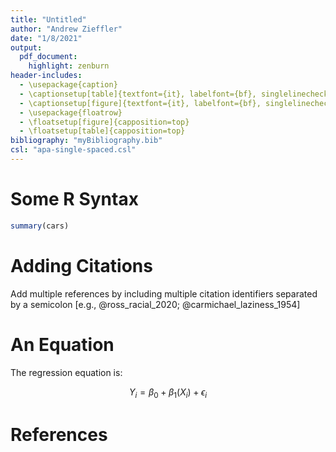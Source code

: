 ```yaml
---
title: "Untitled"
author: "Andrew Zieffler"
date: "1/8/2021"
output: 
  pdf_document:
    highlight: zenburn
header-includes: 
  - \usepackage{caption}
  - \captionsetup[table]{textfont={it}, labelfont={bf}, singlelinecheck=false, labelsep=newline}
  - \captionsetup[figure]{textfont={it}, labelfont={bf}, singlelinecheck=false, labelsep=newline}
  - \usepackage{floatrow}
  - \floatsetup[figure]{capposition=top}
  - \floatsetup[table]{capposition=top}  
bibliography: "myBibliography.bib"
csl: "apa-single-spaced.csl"
---
```


# Some R Syntax

```r
summary(cars)
```


# Adding Citations

Add multiple references by including multiple citation identifiers separated by a semicolon [e.g., @ross_racial_2020; @carmichael_laziness_1954]


# An Equation

The regression equation is:

$$
Y_i = \beta_0 + \beta_1(X_i) + \epsilon_i
$$


# References

